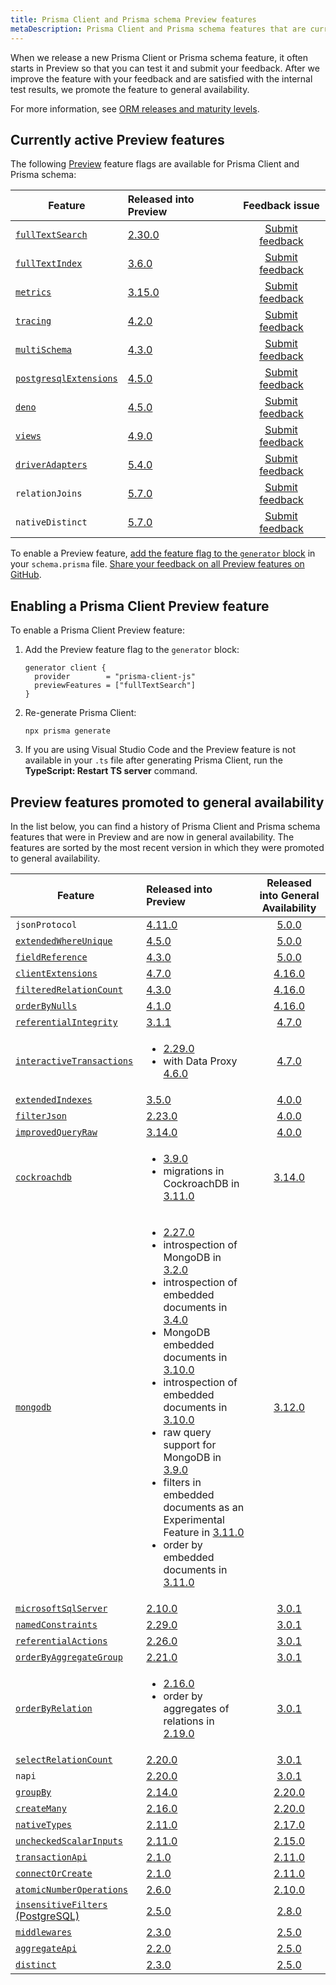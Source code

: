 ```yaml
---
title: Prisma Client and Prisma schema Preview features
metaDescription: Prisma Client and Prisma schema features that are currently in Preview.
---
```


<TopBlock>

When we release a new Prisma Client or Prisma schema feature, it often starts in Preview so that you can test it and submit your feedback. After we improve the feature with your feedback and are satisfied with the internal test results, we promote the feature to general availability.

For more information, see [ORM releases and maturity levels](/about/prisma/releases).

</TopBlock>

## Currently active Preview features

The following [Preview](/about/prisma/releases#preview) feature flags are available for Prisma Client and Prisma schema:

| Feature                                                                                           | Released into Preview                                          |                          Feedback issue                          |
| ------------------------------------------------------------------------------------------------- | :------------------------------------------------------------- | :--------------------------------------------------------------: |
| [`fullTextSearch`](/concepts/components/prisma-client/full-text-search)                           | [2.30.0](https://github.com/prisma/prisma/releases/tag/2.30.0) | [Submit feedback](https://github.com/prisma/prisma/issues/8877)  |
| [`fullTextIndex`](/concepts/components/prisma-schema/indexes#full-text-indexes-mysql-and-mongodb) | [3.6.0](https://github.com/prisma/prisma/releases/tag/3.6.0)   | [Submit feedback](https://github.com/prisma/prisma/issues/10539) |
| [`metrics`](/concepts/components/prisma-client/metrics)                                           | [3.15.0](https://github.com/prisma/prisma/releases/tag/3.15.0) | [Submit feedback](https://github.com/prisma/prisma/issues/13579) |
| [`tracing`](/concepts/components/prisma-client/opentelemetry-tracing)                             | [4.2.0](https://github.com/prisma/prisma/releases/tag/4.2.0)   | [Submit feedback](https://github.com/prisma/prisma/issues/14640) |
| [`multiSchema`](https://github.com/prisma/prisma/issues/1122#issuecomment-1231773471)             | [4.3.0](https://github.com/prisma/prisma/releases/tag/4.3.0)   | [Submit feedback](https://github.com/prisma/prisma/issues/15077) |
| [`postgresqlExtensions`](/concepts/components/prisma-schema/postgresql-extensions)                | [4.5.0](https://github.com/prisma/prisma/releases/tag/4.5.0)   | [Submit feedback](https://github.com/prisma/prisma/issues/15835) |
| [`deno`](/guides/deployment/edge/deploy-to-deno-deploy)                                           | [4.5.0](https://github.com/prisma/prisma/releases/tag/4.5.0)   | [Submit feedback](https://github.com/prisma/prisma/issues/15844) |
| [`views`](/concepts/components/prisma-schema/views)                                               | [4.9.0](https://github.com/prisma/prisma/releases/tag/4.9.0)   | [Submit feedback](https://github.com/prisma/prisma/issues/17335) |
| [`driverAdapters`](/concepts/components/database-drivers#driver-adapters)                         | [5.4.0](https://github.com/prisma/prisma/releases/tag/5.4.0)   | [Submit feedback](https://github.com/prisma/prisma/issues/3108)  |
| `relationJoins`                                                                                   | [5.7.0](https://github.com/prisma/prisma/releases/tag/5.7.0)   | [Submit feedback](https://github.com/prisma/prisma/discussions/22288)  |
| `nativeDistinct`                                                                                  | [5.7.0](https://github.com/prisma/prisma/releases/tag/5.7.0)   | [Submit feedback](https://github.com/prisma/prisma/discussions/22287)  |


To enable a Preview feature, [add the feature flag to the `generator` block](#enabling-a-prisma-client-preview-feature) in your `schema.prisma` file. [Share your feedback on all Preview features on GitHub](https://github.com/prisma/prisma/issues/3108).

## Enabling a Prisma Client Preview feature

To enable a Prisma Client Preview feature:

1. Add the Preview feature flag to the `generator` block:

   ```prisma
   generator client {
     provider        = "prisma-client-js"
     previewFeatures = ["fullTextSearch"]
   }
   ```

2. Re-generate Prisma Client:

   ```terminal
   npx prisma generate
   ```

3. If you are using Visual Studio Code and the Preview feature is not available in your `.ts` file after generating Prisma Client, run the **TypeScript: Restart TS server** command.

## Preview features promoted to general availability

In the list below, you can find a history of Prisma Client and Prisma schema features that were in Preview and are now in general availability. The features are sorted by the most recent version in which they were promoted to general availability.

| Feature                                                                                                                            | Released into Preview                                                                                                                                                                                                                                                                                                                                                                                                                                                                                                                                                                                                                                                                                                                                                                                                                                           |               Released into General Availability               |
| ---------------------------------------------------------------------------------------------------------------------------------- | :-------------------------------------------------------------------------------------------------------------------------------------------------------------------------------------------------------------------------------------------------------------------------------------------------------------------------------------------------------------------------------------------------------------------------------------------------------------------------------------------------------------------------------------------------------------------------------------------------------------------------------------------------------------------------------------------------------------------------------------------------------------------------------------------------------------------------------------------------------------- | :------------------------------------------------------------: |
| `jsonProtocol`                                                                                                                     | [4.11.0](https://github.com/prisma/prisma/releases/tag/4.11.0)                                                                                                                                                                                                                                                                                                                                                                                                                                                                                                                                                                                                                                                                                                                                                                                                  |  [5.0.0](https://github.com/prisma/prisma/releases/tag/5.0.0)  |
| [`extendedWhereUnique`](/reference/api-reference/prisma-client-reference#filter-on-non-unique-fields-with-userwhereuniqueinput)    | [4.5.0](https://github.com/prisma/prisma/releases/tag/4.5.0)                                                                                                                                                                                                                                                                                                                                                                                                                                                                                                                                                                                                                                                                                                                                                                                                    |  [5.0.0](https://github.com/prisma/prisma/releases/tag/5.0.0)  |
| [`fieldReference`](/reference/api-reference/prisma-client-reference#compare-columns-in-the-same-table)                             | [4.3.0](https://github.com/prisma/prisma/releases/tag/4.3.0)                                                                                                                                                                                                                                                                                                                                                                                                                                                                                                                                                                                                                                                                                                                                                                                                    |  [5.0.0](https://github.com/prisma/prisma/releases/tag/5.0.0)  |
| [`clientExtensions`](/concepts/components/prisma-client/client-extensions)                                                         | [4.7.0](https://github.com/prisma/prisma/releases/tag/4.7.0)                                                                                                                                                                                                                                                                                                                                                                                                                                                                                                                                                                                                                                                                                                                                                                                                    | [4.16.0](https://github.com/prisma/prisma/releases/tag/4.16.0) |
| [`filteredRelationCount`](/concepts/components/prisma-client/aggregation-grouping-summarizing#filter-the-relation-count)           | [4.3.0](https://github.com/prisma/prisma/releases/tag/4.3.0)                                                                                                                                                                                                                                                                                                                                                                                                                                                                                                                                                                                                                                                                                                                                                                                                    | [4.16.0](https://github.com/prisma/prisma/releases/tag/4.16.0) |
| [`orderByNulls`](/concepts/components/prisma-client/filtering-and-sorting#sort-with-null-records-first-or-last)                    | [4.1.0](https://github.com/prisma/prisma/releases/tag/4.1.0)                                                                                                                                                                                                                                                                                                                                                                                                                                                                                                                                                                                                                                                                                                                                                                                                    | [4.16.0](https://github.com/prisma/prisma/releases/tag/4.16.0) |
| [`referentialIntegrity`](/concepts/components/prisma-schema/relations/relation-mode)                                               | [3.1.1](https://github.com/prisma/prisma/releases/tag/3.1.1)                                                                                                                                                                                                                                                                                                                                                                                                                                                                                                                                                                                                                                                                                                                                                                                                    |  [4.7.0](https://github.com/prisma/prisma/releases/tag/4.7.0)  |
| [`interactiveTransactions`](/concepts/components/prisma-client/transactions#interactive-transactions)                              | <ul><li>[2.29.0](https://github.com/prisma/prisma/releases/tag/2.29.0)</li><li>with Data Proxy [4.6.0](https://github.com/prisma/prisma/releases/tag/4.6.0)</li></ul>                                                                                                                                                                                                                                                                                                                                                                                                                                                                                                                                                                                                                                                                                           |  [4.7.0](https://github.com/prisma/prisma/releases/tag/4.7.0)  |
| [`extendedIndexes`](/concepts/components/prisma-schema/indexes)                                                                    | [3.5.0](https://github.com/prisma/prisma/releases/tag/3.5.0)                                                                                                                                                                                                                                                                                                                                                                                                                                                                                                                                                                                                                                                                                                                                                                                                    |  [4.0.0](https://github.com/prisma/prisma/releases/tag/4.0.0)  |
| [`filterJson`](/concepts/components/prisma-client/working-with-fields/working-with-json-fields#filter-on-a-json-field)             | [2.23.0](https://github.com/prisma/prisma/releases/tag/2.23.0)                                                                                                                                                                                                                                                                                                                                                                                                                                                                                                                                                                                                                                                                                                                                                                                                  |  [4.0.0](https://github.com/prisma/prisma/releases/tag/4.0.0)  |
| [`improvedQueryRaw`](/concepts/components/prisma-client/raw-database-access#raw-query-type-mapping)                                | [3.14.0](https://github.com/prisma/prisma/releases/tag/3.14.0)                                                                                                                                                                                                                                                                                                                                                                                                                                                                                                                                                                                                                                                                                                                                                                                                  |  [4.0.0](https://github.com/prisma/prisma/releases/tag/4.0.0)  |
| [`cockroachdb`](/concepts/database-connectors/cockroachdb)                                                                         | <ul><li>[3.9.0](https://github.com/prisma/prisma/releases/tag/3.9.0)</li><li>migrations in CockroachDB in [3.11.0](https://github.com/prisma/prisma/releases/tag/3.11.0)</li></ul>                                                                                                                                                                                                                                                                                                                                                                                                                                                                                                                                                                                                                                                                              | [3.14.0](https://github.com/prisma/prisma/releases/tag/3.14.0) |
| [`mongodb`](/concepts/database-connectors/mongodb)                                                                                 | <ul><li>[2.27.0](https://github.com/prisma/prisma/releases/tag/2.27.0)</li><li>introspection of MongoDB in [3.2.0](https://github.com/prisma/prisma/releases/tag/3.2.0)</li><li>introspection of embedded documents in [3.4.0](https://github.com/prisma/prisma/releases/tag/3.4.0)</li><li>MongoDB embedded documents in [3.10.0](https://github.com/prisma/prisma/releases/tag/3.10.0)</li><li>introspection of embedded documents in [3.10.0](https://github.com/prisma/prisma/releases/tag/3.10.0)</li><li>raw query support for MongoDB in [3.9.0](https://github.com/prisma/prisma/releases/tag/3.9.0)</li><li>filters in embedded documents as an Experimental Feature in [3.11.0](https://github.com/prisma/prisma/releases/tag/3.11.0)</li><li>order by embedded documents in [3.11.0](https://github.com/prisma/prisma/releases/tag/3.11.0)</li></ul> | [3.12.0](https://github.com/prisma/prisma/releases/tag/3.12.0) |
| [`microsoftSqlServer`](/concepts/database-connectors/sql-server)                                                                   | [2.10.0](https://github.com/prisma/prisma/releases/tag/2.10.0)                                                                                                                                                                                                                                                                                                                                                                                                                                                                                                                                                                                                                                                                                                                                                                                                  |  [3.0.1](https://github.com/prisma/prisma/releases/tag/3.0.1)  |
| [`namedConstraints`](/concepts/components/prisma-schema/names-in-underlying-database#constraint-and-index-names)                   | [2.29.0](https://github.com/prisma/prisma/releases/tag/2.29.0)                                                                                                                                                                                                                                                                                                                                                                                                                                                                                                                                                                                                                                                                                                                                                                                                  |  [3.0.1](https://github.com/prisma/prisma/releases/tag/3.0.1)  |
| [`referentialActions`](/concepts/components/prisma-schema/relations/referential-actions)                                           | [2.26.0](https://github.com/prisma/prisma/releases/tag/2.26.0)                                                                                                                                                                                                                                                                                                                                                                                                                                                                                                                                                                                                                                                                                                                                                                                                  |  [3.0.1](https://github.com/prisma/prisma/releases/tag/3.0.1)  |
| [`orderByAggregateGroup`](/concepts/components/prisma-client/aggregation-grouping-summarizing#order-by-aggregate-group)            | [2.21.0](https://github.com/prisma/prisma/releases/tag/2.21.0)                                                                                                                                                                                                                                                                                                                                                                                                                                                                                                                                                                                                                                                                                                                                                                                                  |  [3.0.1](https://github.com/prisma/prisma/releases/tag/3.0.1)  |
| [`orderByRelation`](/concepts/components/prisma-client/filtering-and-sorting#sort-by-relation)                                     | <ul><li>[2.16.0](https://github.com/prisma/prisma/releases/tag/2.16.0)</li><li>order by aggregates of relations in [2.19.0](https://github.com/prisma/prisma/releases/tag/2.19.0)</li></ul>                                                                                                                                                                                                                                                                                                                                                                                                                                                                                                                                                                                                                                                                     |  [3.0.1](https://github.com/prisma/prisma/releases/tag/3.0.1)  |
| [`selectRelationCount`](/concepts/components/prisma-client/aggregation-grouping-summarizing#count-relations)                       | [2.20.0](https://github.com/prisma/prisma/releases/tag/2.20.0)                                                                                                                                                                                                                                                                                                                                                                                                                                                                                                                                                                                                                                                                                                                                                                                                  |  [3.0.1](https://github.com/prisma/prisma/releases/tag/3.0.1)  |
| `napi`                                                                                                                             | [2.20.0](https://github.com/prisma/prisma/releases/tag/2.20.0)                                                                                                                                                                                                                                                                                                                                                                                                                                                                                                                                                                                                                                                                                                                                                                                                  |  [3.0.1](https://github.com/prisma/prisma/releases/tag/3.0.1)  |
| [`groupBy`](/reference/api-reference/prisma-client-reference#groupby)                                                              | [2.14.0](https://github.com/prisma/prisma/releases/tag/2.14.0)                                                                                                                                                                                                                                                                                                                                                                                                                                                                                                                                                                                                                                                                                                                                                                                                  | [2.20.0](https://github.com/prisma/prisma/releases/tag/2.20.0) |
| [`createMany`](/reference/api-reference/prisma-client-reference#createmany)                                                        | [2.16.0](https://github.com/prisma/prisma/releases/tag/2.16.0)                                                                                                                                                                                                                                                                                                                                                                                                                                                                                                                                                                                                                                                                                                                                                                                                  | [2.20.0](https://github.com/prisma/prisma/releases/tag/2.20.0) |
| [`nativeTypes`](/concepts/components/prisma-schema/data-model#native-types-mapping)                                                | [2.11.0](https://github.com/prisma/prisma/releases/tag/2.11.0)                                                                                                                                                                                                                                                                                                                                                                                                                                                                                                                                                                                                                                                                                                                                                                                                  | [2.17.0](https://github.com/prisma/prisma/releases/tag/2.17.0) |
| [`uncheckedScalarInputs`](/concepts/components/prisma-client/relation-queries#create-a-single-record-and-multiple-related-records) | [2.11.0](https://github.com/prisma/prisma/releases/tag/2.11.0)                                                                                                                                                                                                                                                                                                                                                                                                                                                                                                                                                                                                                                                                                                                                                                                                  | [2.15.0](https://github.com/prisma/prisma/releases/tag/2.15.0) |
| [`transactionApi`](/concepts/components/prisma-client/transactions#the-transaction-api)                                            | [2.1.0](https://github.com/prisma/prisma/releases/tag/2.1.0)                                                                                                                                                                                                                                                                                                                                                                                                                                                                                                                                                                                                                                                                                                                                                                                                    | [2.11.0](https://github.com/prisma/prisma/releases/tag/2.11.0) |
| [`connectOrCreate`](/reference/api-reference/prisma-client-reference#connectorcreate)                                              | [2.1.0](https://github.com/prisma/prisma/releases/tag/2.1.0)                                                                                                                                                                                                                                                                                                                                                                                                                                                                                                                                                                                                                                                                                                                                                                                                    | [2.11.0](https://github.com/prisma/prisma/releases/tag/2.11.0) |
| [`atomicNumberOperations`](/reference/api-reference/prisma-client-reference#atomic-number-operations)                              | [2.6.0](https://github.com/prisma/prisma/releases/tag/2.6.0)                                                                                                                                                                                                                                                                                                                                                                                                                                                                                                                                                                                                                                                                                                                                                                                                    | [2.10.0](https://github.com/prisma/prisma/releases/tag/2.10.0) |
| [`insensitiveFilters` (PostgreSQL)](/concepts/components/prisma-client/filtering-and-sorting#case-insensitive-filtering)           | [2.5.0](https://github.com/prisma/prisma/releases/tag/2.5.0)                                                                                                                                                                                                                                                                                                                                                                                                                                                                                                                                                                                                                                                                                                                                                                                                    |  [2.8.0](https://github.com/prisma/prisma/releases/tag/2.8.0)  |
| [`middlewares`](/concepts/components/prisma-client/middleware)                                                                     | [2.3.0](https://github.com/prisma/prisma/releases/tag/2.3.0)                                                                                                                                                                                                                                                                                                                                                                                                                                                                                                                                                                                                                                                                                                                                                                                                    |  [2.5.0](https://github.com/prisma/prisma/releases/tag/2.5.0)  |
| [`aggregateApi`](/concepts/components/prisma-client/aggregation-grouping-summarizing#aggregate)                                    | [2.2.0](https://github.com/prisma/prisma/releases/tag/2.2.0)                                                                                                                                                                                                                                                                                                                                                                                                                                                                                                                                                                                                                                                                                                                                                                                                    |  [2.5.0](https://github.com/prisma/prisma/releases/tag/2.5.0)  |
| [`distinct`](/reference/api-reference/prisma-client-reference#distinct)                                                            | [2.3.0](https://github.com/prisma/prisma/releases/tag/2.3.0)                                                                                                                                                                                                                                                                                                                                                                                                                                                                                                                                                                                                                                                                                                                                                                                                    |  [2.5.0](https://github.com/prisma/prisma/releases/tag/2.5.0)  |
